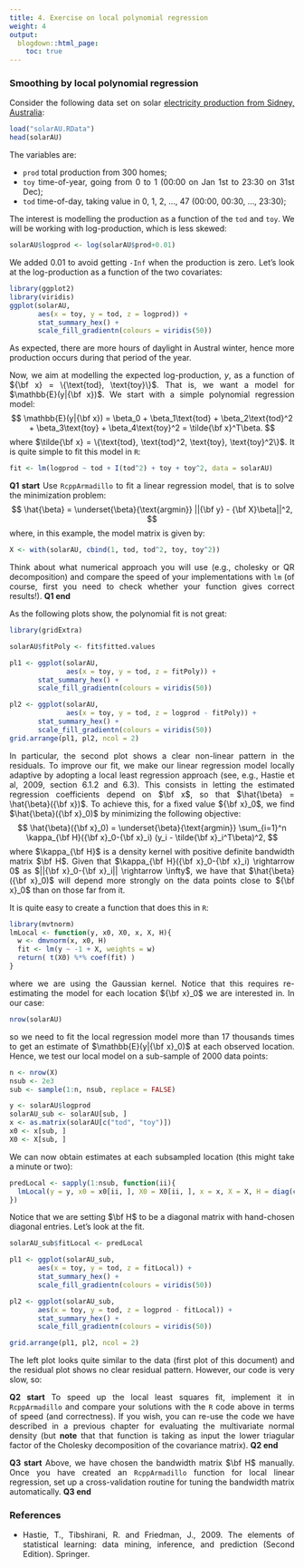 ```yaml
---
title: 4. Exercise on local polynomial regression
weight: 4
output:
  blogdown::html_page:
    toc: true
---
```


<style>
body {
text-align: justify}
</style>

### Smoothing by local polynomial regression

Consider the following data set on solar [electricity production from Sidney, Australia](https://www.ausgrid.com.au/Industry/Our-Research/Data-to-share/Solar-home-electricity-data):
```r
load("solarAU.RData")
head(solarAU)
```
The variables are:

  - `prod` total production from 300 homes;
  - `toy` time-of-year, going from 0 to 1 (00:00 on Jan 1st to 23:30 on 31st Dec);
  - `tod` time-of-day, taking value in 0, 1, 2, ..., 47 (00:00, 00:30, ..., 23:30);
  
The interest is modelling the production as a function of the `tod` and `toy`. We will be working with log-production, which is less skewed:
```r
solarAU$logprod <- log(solarAU$prod+0.01)
```
We added $0.01$ to avoid getting `-Inf` when the production is zero. Let's look at the log-production as a function of the two covariates:
```r
library(ggplot2)
library(viridis)
ggplot(solarAU,
       aes(x = toy, y = tod, z = logprod)) +
       stat_summary_hex() +
       scale_fill_gradientn(colours = viridis(50))
```
As expected, there are more hours of daylight in Austral winter, hence more production occurs during that period of the year. 

Now, we aim at modelling the expected log-production, $y$, as a function of ${\bf x} = \{\text{tod}, \text{toy}\}$. That is, we want a model for $\mathbb{E}(y|{\bf x})$. We start with a simple polynomial regression model:
$$
\mathbb{E}(y|{\bf x}) = \beta_0 + \beta_1\text{tod} + \beta_2\text{tod}^2 + \beta_3\text{toy} + \beta_4\text{toy}^2 = \tilde{\bf x}^T\beta.
$$
where $\tilde{\bf x} = \{\text{tod}, \text{tod}^2, \text{toy}, \text{toy}^2\}$. It is quite simple to fit this model in `R`:
```r
fit <- lm(logprod ~ tod + I(tod^2) + toy + toy^2, data = solarAU) 
```

**Q1 start** Use `RcppArmadillo` to fit a linear regression model, that is to solve the minimization problem:
$$
\hat{\beta} = \underset{\beta}{\text{argmin}} ||{\bf y} - {\bf X}\beta||^2,
$$
where, in this example, the model matrix is given by:
```r
X <- with(solarAU, cbind(1, tod, tod^2, toy, toy^2))
```
Think about what numerical approach you will use (e.g., cholesky or QR decomposition) and compare the speed of your implementations with `lm` (of course, first you need to check whether your function gives correct results!).
**Q1 end**

As the following plots show, the polynomial fit is not great:
```r
library(gridExtra)

solarAU$fitPoly <- fit$fitted.values

pl1 <- ggplot(solarAU,
              aes(x = toy, y = tod, z = fitPoly)) +
       stat_summary_hex() +
       scale_fill_gradientn(colours = viridis(50))

pl2 <- ggplot(solarAU,
              aes(x = toy, y = tod, z = logprod - fitPoly)) +
       stat_summary_hex() +
       scale_fill_gradientn(colours = viridis(50))
grid.arrange(pl1, pl2, ncol = 2)
```
In particular, the second plot shows a clear non-linear pattern in the residuals. To improve our fit, we make our linear regression model locally adaptive by adopting a local least regression approach (see, e.g., Hastie et al, 2009, section 6.1.2 and 6.3). This consists in letting the estimated regression coefficients depend on $\bf x$, so that $\hat{\beta} = \hat{\beta}({\bf x})$. To achieve this, for a fixed value ${\bf x}_0$, we find $\hat{\beta}({\bf x}_0)$ by minimizing the following objective:
$$
\hat{\beta}({\bf x}_0) = \underset{\beta}{\text{argmin}} 
\sum_{i=1}^n \kappa_{\bf H}({\bf x}_0-{\bf x}_i) (y_i - \tilde{\bf x}_i^T\beta)^2,
$$
where $\kappa_{\bf H}$ is a density kernel with positive definite bandwidth matrix $\bf H$. Given that $\kappa_{\bf H}({\bf x}_0-{\bf x}_i) \rightarrow 0$ as $||{\bf x}_0-{\bf x}_i|| \rightarrow \infty$, we have that $\hat{\beta}({\bf x}_0)$ will depend more strongly on the data points close to ${\bf x}_0$ than on those far from it. 

It is quite easy to create a function that does this in `R`:
```r
library(mvtnorm)
lmLocal <- function(y, x0, X0, x, X, H){
  w <- dmvnorm(x, x0, H)
  fit <- lm(y ~ -1 + X, weights = w)
  return( t(X0) %*% coef(fit) )
}
```
where we are using the Gaussian kernel. Notice that this requires re-estimating the model for each location ${\bf x}_0$ we are interested in. In our case:
```r
nrow(solarAU)
```
so we need to fit the local regression model more than $17$ thousands times to get an estimate of $\mathbb{E}(y|{\bf x}_0)$ at each observed location. Hence, we test our local model on a sub-sample of 2000 data points: 
```r
n <- nrow(X)
nsub <- 2e3
sub <- sample(1:n, nsub, replace = FALSE)

y <- solarAU$logprod
solarAU_sub <- solarAU[sub, ]
x <- as.matrix(solarAU[c("tod", "toy")])
x0 <- x[sub, ]
X0 <- X[sub, ]
```
We can now obtain estimates at each subsampled location (this might take a minute or two):
```r
predLocal <- sapply(1:nsub, function(ii){
  lmLocal(y = y, x0 = x0[ii, ], X0 = X0[ii, ], x = x, X = X, H = diag(c(1, 0.1)^2))
})
```
Notice that we are setting $\bf H$ to be a diagonal matrix with hand-chosen diagonal entries. Let's look at the fit.
```r
solarAU_sub$fitLocal <- predLocal

pl1 <- ggplot(solarAU_sub,
       aes(x = toy, y = tod, z = fitLocal)) +
       stat_summary_hex() +
       scale_fill_gradientn(colours = viridis(50))

pl2 <- ggplot(solarAU_sub,
       aes(x = toy, y = tod, z = logprod - fitLocal)) +
       stat_summary_hex() +
       scale_fill_gradientn(colours = viridis(50))

grid.arrange(pl1, pl2, ncol = 2)
```
The left plot looks quite similar to the data (first plot of this document) and the residual plot shows no clear residual pattern. However, our code is very slow, so:

**Q2 start** To speed up the local least squares fit, implement it in `RcppArmadillo` and compare your solutions with the `R` code above in terms of speed (and correctness). If you wish, you can re-use the code we have described in a previous chapter for evaluating the multivariate normal density (but **note** that that function is taking as input the lower triagular factor of the Cholesky decomposition of the covariance matrix). **Q2 end**

**Q3 start** Above, we have chosen the bandwidth matrix $\bf H$ manually. Once you have created an `RcppArmadillo` function for local linear regression, set up a cross-validation routine for tuning the bandwidth matrix automatically. **Q3 end**

### References

- Hastie, T., Tibshirani, R. and Friedman, J., 2009. The elements of statistical learning: data mining, inference, and prediction (Second Edition). Springer.








